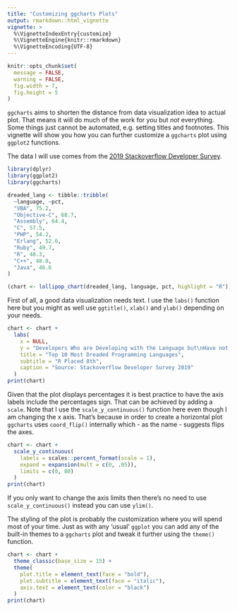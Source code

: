 ```yaml
---
title: "Customizing ggcharts Plots"
output: rmarkdown::html_vignette
vignette: >
  %\VignetteIndexEntry{customize}
  %\VignetteEngine{knitr::rmarkdown}
  %\VignetteEncoding{UTF-8}
---
```


```r
knitr::opts_chunk$set(
  message = FALSE,
  warning = FALSE,
  fig.width = 7,
  fig.height = 5
)
```


`ggcharts` aims to shorten the distance from data visualization idea to actual plot. That means it will do much of the work for you but *not* everything. Some things just cannot be automated, e.g. setting titles and footnotes. This vignette will show you how you can further customize a `ggcharts` plot using `ggplot2` functions.

The data I will use comes from the [2019 Stackoverflow Developer Survey](https://insights.stackoverflow.com/survey/2019#most-loved-dreaded-and-wanted).

```r
library(dplyr)
library(ggplot2)
library(ggcharts)

dreaded_lang <- tibble::tribble(
  ~language, ~pct,
  "VBA", 75.2,
  "Objective-C", 68.7,
  "Assembly", 64.4,
  "C", 57.5,
  "PHP", 54.2,
  "Erlang", 52.6,
  "Ruby", 49.7,
  "R", 48.3,
  "C++", 48.0,
  "Java", 46.6
)

(chart <- lollipop_chart(dreaded_lang, language, pct, highlight = "R"))
```

First of all, a good data visualization needs text. I use the `labs()` function here but you might as well use `ggtitle()`, `xlab()` and `ylab()` depending on your needs.

```r
chart <- chart +
  labs(
    x = NULL,
    y = "Developers Who are Developing with the Language but\nHave not Expressed Interest in Continuing to Do so",
    title = "Top 10 Most Dreaded Programming Languages",
    subtitle = "R Placed 8th",
    caption = "Source: Stackoverflow Developer Survey 2019"
  )
print(chart)
```

Given that the plot displays percentages it is best practice to have the axis labels include the percentages sign. That can be achieved by adding a `scale`. Note that I use the `scale_y_continuous()` function here even though I am changing the x axis. That's because in order to create a horizontal plot `ggcharts` uses `coord_flip()` internally which - as the name - suggests flips the axes.

```r
chart <- chart +
  scale_y_continuous(
    labels = scales::percent_format(scale = 1),
    expand = expansion(mult = c(0, .05)),
    limits = c(0, 80)
  )
print(chart)
```

If you only want to change the axis limits then there's no need to use `scale_y_continuous()` instead you can use `ylim()`.

The styling of the plot is probably the customization where you will spend most of your time. Just as with any 'usual' `ggplot` you can add any of the built-in themes to a `ggcharts` plot and tweak it further using the `theme()` function.

```r
chart <- chart +
  theme_classic(base_size = 15) +
  theme(
    plot.title = element_text(face = "bold"),
    plot.subtitle = element_text(face = "italic"),
    axis.text = element_text(color = "black")
  )
print(chart)
```

